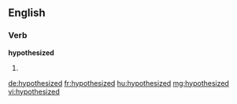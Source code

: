 ==English==

===Verb===
'''hypothesized'''

# {{past of|[[hypothesize]]}}

[[de:hypothesized]]
[[fr:hypothesized]]
[[hu:hypothesized]]
[[mg:hypothesized]]
[[vi:hypothesized]]